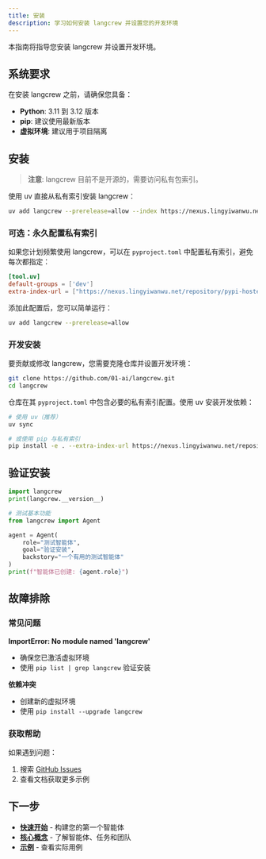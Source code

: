 ```yaml
---
title: 安装
description: 学习如何安装 langcrew 并设置您的开发环境
---
```


本指南将指导您安装 langcrew 并设置开发环境。

## 系统要求

在安装 langcrew 之前，请确保您具备：

- **Python**: 3.11 到 3.12 版本
- **pip**: 建议使用最新版本
- **虚拟环境**: 建议用于项目隔离

## 安装

> **注意**: langcrew 目前不是开源的，需要访问私有包索引。

使用 uv 直接从私有索引安装 langcrew：

```bash
uv add langcrew --prerelease=allow --index https://nexus.lingyiwanwu.net/repository/pypi-hosted/simple
```

### 可选：永久配置私有索引

如果您计划频繁使用 langcrew，可以在 `pyproject.toml` 中配置私有索引，避免每次都指定：

```toml
[tool.uv]
default-groups = ['dev']
extra-index-url = ["https://nexus.lingyiwanwu.net/repository/pypi-hosted/simple"]
```

添加此配置后，您可以简单运行：

```bash
uv add langcrew --prerelease=allow
```

### 开发安装

要贡献或修改 langcrew，您需要克隆仓库并设置开发环境：

```bash
git clone https://github.com/01-ai/langcrew.git
cd langcrew
```

仓库在其 `pyproject.toml` 中包含必要的私有索引配置。使用 uv 安装开发依赖：

```bash
# 使用 uv（推荐）
uv sync

# 或使用 pip 与私有索引
pip install -e . --extra-index-url https://nexus.lingyiwanwu.net/repository/pypi-hosted/simple
```

## 验证安装

```python
import langcrew
print(langcrew.__version__)

# 测试基本功能
from langcrew import Agent

agent = Agent(
    role="测试智能体",
    goal="验证安装",
    backstory="一个有用的测试智能体"
)
print(f"智能体已创建: {agent.role}")
```

## 故障排除

### 常见问题

**ImportError: No module named 'langcrew'**
- 确保您已激活虚拟环境
- 使用 `pip list | grep langcrew` 验证安装

**依赖冲突**
- 创建新的虚拟环境
- 使用 `pip install --upgrade langcrew`

### 获取帮助

如果遇到问题：

1. 搜索 [GitHub Issues](https://github.com/01-ai/langcrew/issues)
2. 查看文档获取更多示例

## 下一步

- **[快速开始](/zh/guides/quickstart)** - 构建您的第一个智能体
- **[核心概念](/zh/concepts/)** - 了解智能体、任务和团队
- **[示例](/examples/)** - 查看实际用例